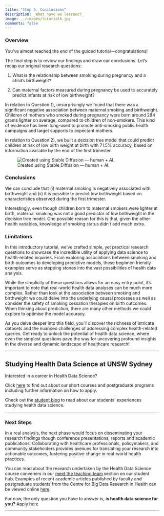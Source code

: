 ```yaml
---
title: "Step 6. Conclusions"
description: _What have we learned?_
image: ../images/tutorial6.jpg
comments: false
---
```


### Overview

You've almost reached the end of the guided tutorial---congratulations! 

The final step is to review our findings and draw our conclusions. Let's recap our original research questions:

1) What is the relationship between smoking during pregnancy and a child's birthweight?

2) Can maternal factors measured during pregnancy be used to accurately predict infants at risk of low birthweight?

In relation to Question 1), unsurprisingly we found that there was a significant negative association between maternal smoking and birthweight. Children of mothers who smoked during pregnancy were born around 284 grams lighter on average, compared to children of non-smokers. This kind of evidence has been long-used to promote anti-smoking public health campaigns and target supports to expectant mothers. 

In relation to Question 2), we built a decision tree model that could predict children at risk of low birth weight at birth with 71.5% accuracy, based on information available by the end of the first trimester. 

![Created using Stable Diffusion --- human + AI.](../images/tutorial6.jpg)

### Conclusions

We can conclude that (i) maternal smoking is negatively associated with birthweight and (ii) it is possible to predict low birthweight based on characteristics observed during the first trimester.

Interestingly, even though children born to maternal smokers were lighter at birth, maternal smoking was not a good predictor of low birthweight in the decision tree model. One possible reason for this is that, given the other health variables, knowledge of smoking status didn't add much extra. 

### Limitations

In this introductory tutorial, we've crafted simple, yet practical research questions to showcase the incredible utility of applying data science to health-related inquiries. From exploring associations between smoking and birth outcomes to developing predictive models, these beginner-friendly examples serve as stepping stones into the vast possibilities of health data analysis.

While the simplicity of these questions allows for an easy entry point, it's important to note that real-world health data analyses can be much more complex. Rather than look at the association between smoking and birthweight we could delve into the underlying causal processes as well as consider the safety of smoking cessation therapies on birth outcomes. When thinking about prediction, there are many other methods we could explore to optimise the model accuracy.

As you delve deeper into this field, you'll discover the richness of intricate datasets and the nuanced challenges of addressing complex health-related queries. Get ready to unlock the potential of health data science, where even the simplest questions pave the way for uncovering profound insights in the diverse and dynamic landscape of healthcare research!

*** 

:::: {.callout-pad}
::: {.callout-tip}
## Studying Health Data Science at UNSW Sydney

Interested in a career in Health Data Science?

Click [here](https://www.unsw.edu.au/medicine-health/study-with-us/study-areas/health-data-science) to find out about our short courses and postgraduate programs including further information on how to apply.

Check out the [student blog](https://hds-hub.cbdrh.med.unsw.edu.au/posts.html) to read about our students' experiences studying health data science. 

:::
::::

***

### Next Steps

In a real analysis, the next phase would focus on disseminating your research findings though conference presentations, reports and academic publications. Collaborating with healthcare professionals, policymakers, and community stakeholders provides avenues for translating your research into actionable outcomes, fostering positive change in real-world health practices. 

You can read about the research undertaken by the Health Data Science course conveners in our [meet the teaching team](https://hds-hub.cbdrh.med.unsw.edu.au/people.html) section on our student hub. Examples of recent academic articles published by faculty and postgraduate students from the Centre for Big Data Research in Health can be viewed online [here](https://unsw-primo.hosted.exlibrisgroup.com/primo-explore/search?query=any,contains,a&pfilter=pfilter,exact,articles&tab=default_tab&search_scope=unsworks_search_scope&vid=UNSWORKS&facet=local21,include,Centre%20for%20Big%20Data%20Research&offset=0). 

For now, the only question you have to answer is, **is health data science for you?** [Apply here](https://www.unsw.edu.au/study/how-to-apply)  

***
